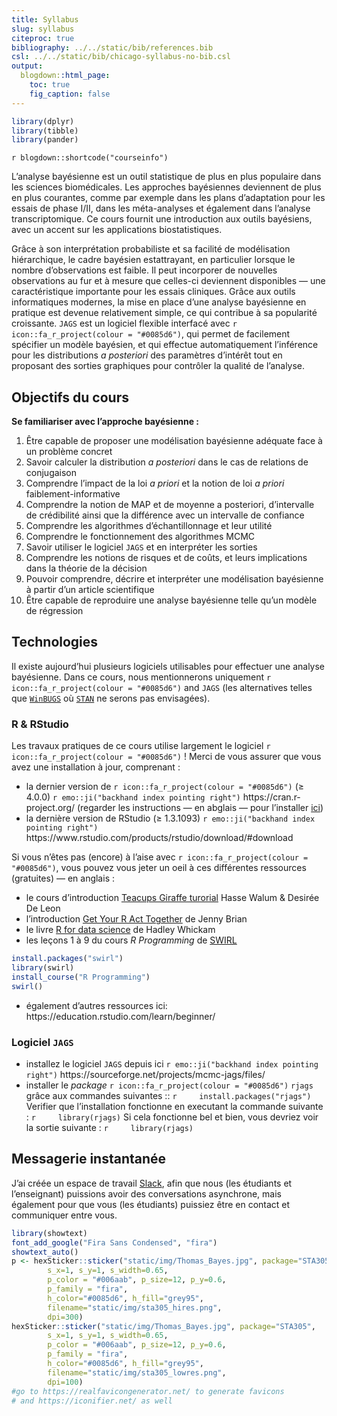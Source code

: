 ```yaml
---
title: Syllabus
slug: syllabus
citeproc: true
bibliography: ../../static/bib/references.bib
csl: ../../static/bib/chicago-syllabus-no-bib.csl
output:
  blogdown::html_page:
    toc: true
    fig_caption: false
---
```


```r
library(dplyr)
library(tibble)
library(pander)
```

`r blogdown::shortcode("courseinfo")`

L'analyse bayésienne est un outil statistique de plus en plus populaire dans les sciences biomédicales. Les approches bayésiennes deviennent de plus en plus courantes, comme par exemple dans les plans d'adaptation pour les essais de phase I/II, dans les méta-analyses et également dans l'analyse transcriptomique. Ce cours fournit une introduction aux outils bayésiens, avec un accent sur les applications biostatistiques. 

Grâce à son interprétation probabiliste et sa facilité de modélisation hiérarchique, le cadre bayésien estattrayant, en particulier lorsque le nombre d'observations est faible. Il peut incorporer de nouvelles observations au fur et à mesure que celles-ci deviennent disponibles --- une caractéristique importante pour les essais cliniques. Grâce aux outils informatiques modernes, la mise en place d'une analyse bayésienne en pratique est devenue relativement simple, ce qui contribue à sa popularité croissante. `JAGS` est un logiciel flexible interfacé avec `r icon::fa_r_project(colour = "#0085d6")`, qui permet de facilement spécifier un modèle bayésien, et qui effectue automatiquement l'inférence pour les distributions *a posteriori* des paramètres d'intérêt tout en proposant des sorties graphiques pour contrôler la qualité de l'analyse.





## Objectifs du cours

**Se familiariser avec l'approche bayésienne :**

 1. Être capable de proposer une modélisation bayésienne adéquate face à un problème concret  
 2. Savoir calculer la distribution *a posteriori* dans le cas de relations de conjugaison  
 3. Comprendre l'impact de la loi *a priori* et la notion de loi *a priori* faiblement-informative  
 4. Comprendre la notion de MAP et de moyenne a posteriori, d'intervalle de crédibilité ainsi que la différence avec un intervalle de confiance  
 5. Comprendre les algorithmes d'échantillonnage et leur utilité  
 6. Comprendre le fonctionnement des algorithmes MCMC  
 7. Savoir utiliser le logiciel `JAGS` et en interpréter les sorties  
 8. Comprendre les notions de risques et de coûts, et leurs implications dans la théorie de la décision  
 9. Pouvoir comprendre, décrire et interpréter une modélisation bayésienne à partir d'un article scientifique
 10. Être capable de reproduire une analyse bayésienne telle qu'un modèle de régression
 
 
## Technologies

Il existe aujourd'hui plusieurs logiciels utilisables pour effectuer une analyse bayésienne. Dans ce cours, nous mentionnerons uniquement `r icon::fa_r_project(colour = "#0085d6")` and `JAGS` (les alternatives telles que [`WinBUGS`](https://www.mrc-bsu.cam.ac.uk/software/bugs/the-bugs-project-winbugs/) où [`STAN`](https://mc-stan.org/) ne serons pas envisagées).

### R & RStudio

Les travaux pratiques de ce cours utilise largement le logiciel `r icon::fa_r_project(colour = "#0085d6")` ! Merci de vous assurer que vous avez une installation à jour, comprenant :

 - la dernier version de `r icon::fa_r_project(colour = "#0085d6")` (≥ 4.0.0) `r emo::ji("backhand index pointing right")` https://cran.r-project.org/ (regarder les instructions --- en abglais --- pour l'installer [ici](https://vimeo.com/203516510))
 - la dernière version de RStudio (≥ 1.3.1093) `r emo::ji("backhand index pointing right")` https://www.rstudio.com/products/rstudio/download/#download

Si vous n'êtes pas (encore) à l'aise avec `r icon::fa_r_project(colour = "#0085d6")`, vous pouvez vous jeter un oeil à ces différentes ressources (gratuites) --- en anglais :

 - le cours d'introduction [Teacups Giraffe turorial](https://tinystats.github.io/teacups-giraffes-and-statistics/01_introToR.html) Hasse Walum & Desirée De Leon
 - l'introduction [Get Your R Act Together](https://stat545.com/r-basics.html) de Jenny Brian
 - le livre [R for data science](https://r4ds.had.co.nz/) de Hadley Whickam
 - les leçons 1 à 9 du cours *R Programming* de [SWIRL](https://swirlstats.com/students.html)
```r
install.packages("swirl")
library(swirl)
install_course("R Programming")
swirl()
```

 - également d'autres ressources ici: https://education.rstudio.com/learn/beginner/

### Logiciel `JAGS`

 - installez le logiciel `JAGS` depuis ici `r emo::ji("backhand index pointing right")` https://sourceforge.net/projects/mcmc-jags/files/
 - installer le *package* `r icon::fa_r_project(colour = "#0085d6")` `rjags` grâce aux commandes suivantes ::
    ```r
    install.packages("rjags")
    ```
    Verifier que l'installation fonctionne en executant la commande suivante :
    ```r
    library(rjags)
    ```
    Si cela fonctionne bel et bien, vous devriez voir la sortie suivante :
    ```r
    library(rjags)
    ```

## Messagerie instantanée

J'ai créée un espace de travail [Slack](https://sta305bayes.slack.com), afin que nous (les étudiants et l'enseignant) puissions avoir des conversations asynchrone, mais également pour que vous (les étudiants) puissiez être en contact et communiquer entre vous.


```r
library(showtext)
font_add_google("Fira Sans Condensed", "fira")
showtext_auto()
p <- hexSticker::sticker("static/img/Thomas_Bayes.jpg", package="STA305", 
        s_x=1, s_y=1, s_width=0.65,
        p_color = "#006aab", p_size=12, p_y=0.6,
        p_family = "fira",
        h_color="#0085d6", h_fill="grey95",
        filename="static/img/sta305_hires.png",
        dpi=300)
hexSticker::sticker("static/img/Thomas_Bayes.jpg", package="STA305", 
        s_x=1, s_y=1, s_width=0.65,
        p_color = "#006aab", p_size=12, p_y=0.6,
        p_family = "fira",
        h_color="#0085d6", h_fill="grey95",
        filename="static/img/sta305_lowres.png",
        dpi=100)
#go to https://realfavicongenerator.net/ to generate favicons
# and https://iconifier.net/ as well
```

